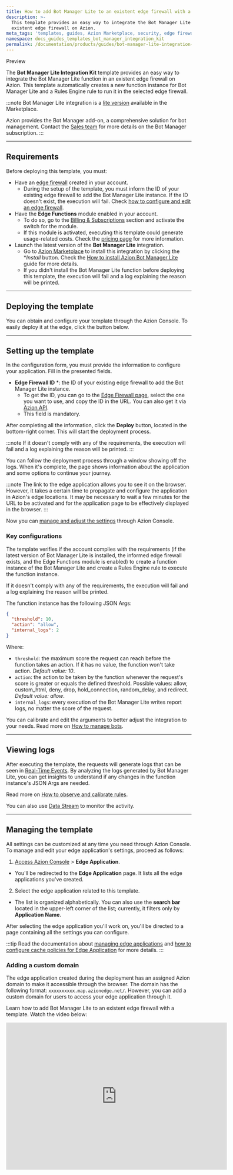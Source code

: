 ```yaml
---
title: How to add Bot Manager Lite to an existent edge firewall with a template
description: >-
  This template provides an easy way to integrate the Bot Manager Lite function in an
  existent edge firewall on Azion.
meta_tags: 'templates, guides, Azion Marketplace, security, edge firewall'
namespace: docs_guides_templates_bot_manager_integration_kit
permalink: /documentation/products/guides/bot-manager-lite-integration-kit/
---
```



<Tag severity="info" client:only="vue">
Preview
</Tag>

The **Bot Manager Lite Integration Kit** template provides an easy way to integrate the Bot Manager Lite function in an existent edge firewall on Azion. This template automatically creates a new function instance for Bot Manager Lite and a Rules Engine rule to run it in the selected edge firewall.

:::note
Bot Manager Lite integration is a [lite version](/pt-br/documentacao/produtos/guias/bot-manager-lite/) available in the Marketplace.

Azion provides the Bot Manager add-on, a comprehensive solution for bot management. Contact the [Sales team](https://www.azion.com/pt-br/contate-vendas/) for more details on the Bot Manager subscription.
:::

---

## Requirements

Before deploying this template, you must:

- Have an [edge firewall](/en/documentation/products/secure/edge-firewall/) created in your account.
    - During the setup of the template, you must inform the ID of your existing edge firewall to add the Bot Manager Lite instance. If the ID doesn't exist, the execution will fail. Check [how to configure and edit an edge firewall](/en/documentation/products/secure/secure-application/#step-1-configure-main-settings).
- Have the **Edge Functions** module enabled in your account.
    - To do so, go to the [Billing & Subscriptions](https://manager.azion.com/billing-subscriptions/subscriptions?active_tab=subscriptions) section and activate the switch for the module.
    - If this module is activated, executing this template could generate usage-related costs. Check the [pricing page](/en/documentation/products/pricing/) for more information.
- Launch the latest version of the **Bot Manager Lite** integration.
    - Go to [Azion Marketplace](https://console.azion.com/marketplace) to install this integration by clicking the **Install* button. Check the [How to install Azion Bot Manager Lite](/en/documentation/products/guides/bot-manager-lite/) guide for more details.
    - If you didn't install the Bot Manager Lite function before deploying this template, the execution will fail and a log explaining the reason will be printed.

---

## Deploying the template

You can obtain and configure your template through the Azion Console. To easily deploy it at the edge, click the button below.

<LinkButton
    label="Deploy"
    link="https://console.azion.com/create/azion/bot-manager-integration-kit"
    icon="ai ai-azion"
    icon-pos="left"
  />

---

## Setting up the template

In the configuration form, you must provide the information to configure your application. Fill in the presented fields. 

- **Edge Firewall ID** *: the ID of your existing edge firewall to add the Bot Manager Lite instance.
    - To get the ID, you can go to the [Edge Firewall page](https://console.azion.com/edge-firewall), select the one you want to use, and copy the ID in the URL. You can also get it via [Azion API](https://api.azion.com/#e21929ff-f172-44d0-a3dc-58ecc11b652e).
    - This field is mandatory.

After completing all the information, click the **Deploy** button, located in the bottom-right corner. This will start the deployment process.

:::note
If it doesn't comply with any of the requirements, the execution will fail and a log explaining the reason will be printed.
:::

You can follow the deployment process through a window showing off the logs. When it's complete, the page shows information about the application and some options to continue your journey.

:::note
The link to the edge application allows you to see it on the browser. However, it takes a certain time to propagate and configure the application in Azion's edge locations. It may be necessary to wait a few minutes for the URL to be activated and for the application page to be effectively displayed in the browser.
:::

Now you can [manage and adjust the settings](#managing-the-template) through Azion Console.

### Key configurations

The template verifies if the account complies with the requirements (if the latest version of Bot Manager Lite is installed, the informed edge firewall exists, and the Edge Functions module is enabled) to create a function instance of the Bot Manager Lite and create a Rules Engine rule to execute the function instance.

If it doesn't comply with any of the requirements, the execution will fail and a log explaining the reason will be printed.

The function instance has the following JSON Args:

```json
{
  "threshold": 10,
  "action": "allow",
  "internal_logs": 2
}
```

Where:

- `threshold`: the maximum score the request can reach before the function takes an action. If it has no value, the function won't take action. *Default value: 10*.
- `action`: the action to be taken by the function whenever the request's score is greater or equals the defined threshold. Possible values: allow, custom_html, deny, drop, hold_connection, random_delay, and redirect. *Default value: allow*.
- `internal_logs`: every execution of the Bot Manager Lite writes report logs, no matter the score of the request. 

You can calibrate and edit the arguments to better adjust the integration to your needs. Read more on [How to manage bots](/en/documentation/products/guides/secure/manage-bots/).

---

## Viewing logs

After executing the template, the requests will generate logs that can be seen in [Real-Time Events](/en/documentation/products/observe/real-time-events/). By analyzing the logs generated by Bot Manager Lite, you can get insights to understand if any changes in the function instance's JSON Args are needed.

Read more on [How to observe and calibrate rules](/en/documentation/products/guides/secure/manage-bots/).

You can also use [Data Stream](/en/documentation/products/observe/data-stream/) to monitor the activity. 

---

## Managing the template

All settings can be customized at any time you need through Azion Console. To manage and edit your edge application's settings, proceed as follows:

1. [Access Azion Console](https://console.azion.com) > **Edge Application**.
- You'll be redirected to the **Edge Application** page. It lists all the edge applications you've created. 
2. Select the edge application related to this template. 
- The list is organized alphabetically. You can also use the **search bar** located in the upper-left corner of the list; currently, it filters only by **Application Name**.

After selecting the edge application you'll work on, you'll be directed to a page containing all the settings you can configure.

:::tip
Read the documentation about [managing edge applications](/en/documentation/products/build/edge-application/first-steps/) and [how to configure cache policies for Edge Application](/en/documentation/products/guides/cache-settings/) for more details.
:::

### Adding a custom domain

The edge application created during the deployment has an assigned Azion domain to make it accessible through the browser. The domain has the following format: `xxxxxxxxxx.map.azionedge.net/`. However, you can add a custom domain for users to access your edge application through it.


<LinkButton link="/en/documentation/products/guides/configure-a-domain/" label="go to configuring a domain guide reference" severity="secondary" /> 


Learn how to add Bot Manager Lite to an existent edge firewall with a template. Watch the video below:
<div class="cms-embed">
  <iframe width="600" height="400" src="https://www.youtube.com/embed/sYkjUCSt7zY?si=wPbB9yjbtvVcoj_5" loading="lazy" title="YouTube video player" frameborder="0" allow="accelerometer; autoplay; clipboard-write; encrypted-media; gyroscope; picture-in-picture; web-share" allowfullscreen></iframe>
</div>

